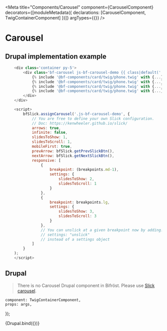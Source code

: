 
<Meta
    title="Components/Carousel"
    component={CarouselComponent}
    decorators={[moduleMetadata({ declarations: [CarouselComponent, TwigContainerComponent] })]}
    argTypes={{}}
/>

# Carousel

## Drupal implementation example

```js
    <div class='container py-5'>
        <div class='bf-carousel js-bf-carousel-demo {{ class|default('') }}'>
            {% include '@bf-components/card/twig/phone.twig' with {...} only %}
            {% include '@bf-components/card/twig/phone.twig' with {...} only %}
            {% include '@bf-components/card/twig/phone.twig' with {...} only %}
            {% include '@bf-components/card/twig/phone.twig' with {...} only %}
        </div>
    </div>

    <script>
        bfSlick.assignCarousel('.js-bf-carousel-demo', {
            // You are free to define your own Slick configuration.
            // Doc: https://kenwheeler.github.io/slick/
            arrows: true,
            infinite: false,
            slidesToShow: 1,
            slidesToScroll: 1,
            mobileFirst: true,
            prevArrow: bfSlick.getPrevSlickBtn(),
            nextArrow: bfSlick.getNextSlickBtn(),
            responsive: [
                {
                    breakpoint: (breakpoints.md-1),
                    settings: {
                        slidesToShow: 2,
                        slidesToScroll: 1
                    }
                },
                {
                    breakpoint: breakpoints.lg,
                    settings: {
                        slidesToShow: 3,
                        slidesToScroll: 3
                    }
                },
                // You can unslick at a given breakpoint now by adding:
                // settings: "unslick"
                // instead of a settings object
            ]
        }
    );
    </script>
```

## Drupal

> There is no Carousel Drupal component in Bifröst.
> Please use <a class='bf-link' target='_blank' href='https://kenwheeler.github.io/slick/'>Slick carousel</a>.

    component: TwigContainerComponent,
    props: args,
});

<Canvas withSource="none">
    <Story
        name="Drupal"
        height="800px"
        parameters={{ options: { showPanel: false } }}
        args={{
            elementPath: 'components/carousel/_doc/template.drupal',
        }}
    >
        {Drupal.bind({})}
    </Story>
</Canvas>
